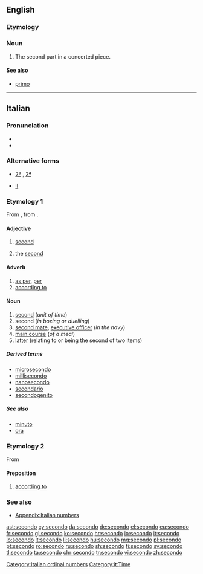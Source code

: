 ==English==

===Etymology===
{{etyl|it|en}}

===Noun===
{{en-noun}}

# {{context|music|lang=en}} The second part in a concerted piece.

====See also====
* [[primo]]

{{Webster 1913}}

----

==Italian==
{{ordinalbox|it|1st|2nd|3rd|primo|terzo|card=due}}

===Pronunciation===
* {{IPA|lang=it|/seˈkondo/}}
* {{audio|It-un secondo.ogg|Audio|lang=it}}

===Alternative forms===
* {{qualifier|abbreviation}} [[2º]] {{g|m}}, [[2ª]] {{g|f}}
* {{sense|in names of monarchs and popes|the second}} {{qualifier|abbreviation}} [[II]]

===Etymology 1===
From {{etyl|la|it}} {{term|secundus||he who [[follow]]s, second}}, from {{term|sequor||to follow}}.

====Adjective====
{{it-adj|second}}

# {{context|before the noun|lang=it}} [[second]]
# {{context|in names of monarchs and popes|after the name|lang=it}} the [[second]]

====Adverb====
{{it-adv}}

# [[as per]], [[per]]
# [[according to]]

====Noun====
{{it-noun|m}}

# [[second]] (''unit of time'')
# second (''in boxing or duelling'')
# [[second mate]], [[executive officer]] (''in the navy'')
# [[main course]] (''of a meal'')
# [[latter]] (relating to or being the second of two items)

=====Derived terms=====
* [[microsecondo]]
* [[millisecondo]]
* [[nanosecondo]]
* [[secondario]]
* [[secondogenito]]

=====See also=====
* [[minuto]]
* [[ora]]

===Etymology 2===
From {{etyl|la|it}} {{term|secundum|secundum (preposition and adverb)|lang=la|after, behind, according to}}

====Preposition====
{{head|it|preposition}}

# [[according to]]

===See also===
* [[Appendix:Italian numbers]]

[[Category:Italian ordinal numbers]]
[[Category:it:Time]]

[[ast:secondo]]
[[cy:secondo]]
[[da:secondo]]
[[de:secondo]]
[[el:secondo]]
[[eu:secondo]]
[[fr:secondo]]
[[gl:secondo]]
[[ko:secondo]]
[[hr:secondo]]
[[io:secondo]]
[[it:secondo]]
[[lo:secondo]]
[[lt:secondo]]
[[li:secondo]]
[[hu:secondo]]
[[mg:secondo]]
[[pl:secondo]]
[[pt:secondo]]
[[ro:secondo]]
[[ru:secondo]]
[[sh:secondo]]
[[fi:secondo]]
[[sv:secondo]]
[[tl:secondo]]
[[ta:secondo]]
[[chr:secondo]]
[[tr:secondo]]
[[vi:secondo]]
[[zh:secondo]]